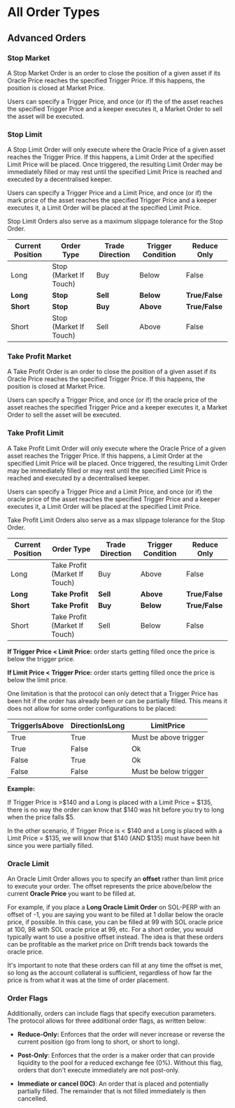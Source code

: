 
# All Order Types

## Advanced Orders

### Stop Market

A Stop Market Order is an order to close the position of a given asset if its Oracle Price reaches the specified Trigger Price. If this happens, the position is closed at Market Price.

Users can specify a Trigger Price, and once (or if) the of the asset reaches the specified Trigger Price and a keeper executes it, a Market Order to sell the asset will be executed.

### Stop Limit

A Stop Limit Order will only execute where the Oracle Price of a given asset reaches the Trigger Price. If this happens, a Limit Order at the specified Limit Price will be placed. Once triggered, the resulting Limit Order may be immediately filled or may rest until the specified Limit Price is reached and executed by a decentralised keeper.

Users can specify a Trigger Price and a Limit Price, and once (or if) the mark price of the asset reaches the specified Trigger Price and a keeper executes it, a Limit Order will be placed at the specified Limit Price.

Stop Limit Orders also serve as a maximum slippage tolerance for the Stop Order.

| Current Position | Order Type             | Trade Direction | Trigger Condition | Reduce Only    |
| ---------------- | ---------------------- | --------------- | ----------------- | -------------- |
| Long             | Stop (Market If Touch) | Buy             | Below             | False          |
| **Long**         | **Stop**               | **Sell**        | **Below**         | **True/False** |
| **Short**        | **Stop**               | **Buy**         | **Above**         | **True/False** |
| Short            | Stop (Market If Touch) | Sell            | Above             | False          |

### Take Profit Market

A Take Profit Order is an order to close the position of a given asset if its Oracle Price reaches the specified Trigger Price. If this happens, the position is closed at Market Price.

Users can specify a Trigger Price, and once (or if) the oracle price of the asset reaches the specified Trigger Price and a keeper executes it, a Market Order to sell the asset will be executed.

### Take Profit Limit

A Take Profit Limit Order will only execute where the Oracle Price of a given asset reaches the Trigger Price. If this happens, a Limit Order at the specified Limit Price will be placed. Once triggered, the resulting Limit Order may be immediately filled or may rest until the specified Limit Price is reached and executed by a decentralised keeper.

Users can specify a Trigger Price and a Limit Price, and once (or if) the oracle price of the asset reaches the specified Trigger Price and a keeper executes it, a Limit Order will be placed at the specified Limit Price.

Take Profit Limit Orders also serve as a max slippage tolerance for the Stop Order.

| Current Position | Order Type                    | Trade Direction | Trigger Condition | Reduce Only    |
| ---------------- | ----------------------------- | --------------- | ----------------- | -------------- |
| Long             | Take Profit (Market If Touch) | Buy             | Above             | False          |
| **Long**         | **Take Profit**               | **Sell**        | **Above**         | **True/False** |
| **Short**        | **Take Profit**               | **Buy**         | **Below**         | **True/False** |
| Short            | Take Profit (Market If Touch) | Sell            | Below             | False          |


<Callout type="warning" emoji="⚠️">

**If Trigger Price < Limit Price:** order starts getting filled once the price is below the trigger price.

**If Limit Price < Trigger Price:** order starts getting filled once the price is below the limit price.

</Callout>

One limitation is that the protocol can only detect that a Trigger Price has been hit if the order has already been or can be partially filled. This means it does not allow for some order configurations to be placed:

| TriggerIsAbove | DirectionIsLong | LimitPrice            |
| -------------- | --------------- | --------------------- |
| True           | True            | Must be above trigger |
| True           | False           | Ok                    |
| False          | True            | Ok                    |
| False          | False           | Must be below trigger |

<Callout type="info" emoji="⬇️">

**Example:**

If Trigger Price is >\$140 and a Long is placed with a Limit Price = \$135, there is no way the order can know that \$140 was hit before you try to long when the price falls \$5.

In the other scenario, if Trigger Price is < \$140 and a Long is placed with a Limit Price = \$135, we will know that \$140 (AND \$135) must have been hit since you were partially filled.

</Callout>

### Oracle Limit

An Oracle Limit Order allows you to specify an **offset** rather than limit price to execute your order. The offset represents the price above/below the current **Oracle Price** you want to be filled at.

For example, if you place a **Long Oracle Limit Order** on SOL-PERP with an offset of -1, you are saying you want to be filled at 1 dollar below the oracle price, if possible. In this case, you can be filled at 99 with SOL oracle price at 100, 98 with SOL oracle price at 99, etc. For a short order, you would typically want to use a positive offset instead. The idea is that these orders can be profitable as the market price on Drift trends back towards the oracle price.

It's important to note that these orders can fill at any time the offset is met, so long as the account collateral is sufficient, regardless of how far the price is from what it was at the time of order placement.

### Order Flags

Additionally, orders can include flags that specify execution parameters. The protocol allows for three additional order flags, as written below:

- **Reduce-Only:** Enforces that the order will never increase or reverse the current position (go from long to short, or short to long).

- **Post-Only**: Enforces that the order is a maker order that can provide liquidity to the pool for a reduced exchange fee (0%). Without this flag, orders that don't execute immediately are not post-only.

- **Immediate or cancel (IOC)**: An order that is placed and potentially partially filled. The remainder that is not filled immediately is then cancelled.
